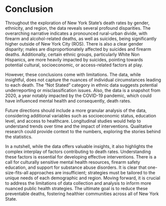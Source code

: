 # Conclusion

Throughout the exploration of New York State's death rates by gender, ethnicity, and region, the data reveals several profound disparities. The overarching narrative indicates a pronounced rural-urban divide, with firearm and alcohol-related deaths, as well as suicides, being significantly higher outside of New York City (ROS). There is also a clear gender disparity; males are disproportionately affected by suicides and firearm deaths. Additionally, certain ethnic groups, particularly White Non Hispanics, are more heavily impacted by suicides, pointing towards potential cultural, socioeconomic, or access-related factors at play.

However, these conclusions come with limitations. The data, while insightful, does not capture the nuances of individual circumstances leading to each death. The "Not Stated" category in ethnic data suggests potential underreporting or misclassification issues. Also, the data is a snapshot from 2020, a year notably impacted by the COVID-19 pandemic, which could have influenced mental health and consequently, death rates.

Future directions should include a more granular analysis of the data, considering additional variables such as socioeconomic status, education level, and access to healthcare. Longitudinal studies would help to understand trends over time and the impact of interventions. Qualitative research could provide context to the numbers, exploring the stories behind the statistics.

In a nutshell, while the data offers valuable insights, it also highlights the complex interplay of factors contributing to death rates. Understanding these factors is essential for developing effective interventions. There is a call for culturally sensitive mental health resources, firearm safety education, and support for substance abuse disorders. It is clear that one-size-fits-all approaches are insufficient; strategies must be tailored to the unique needs of each demographic and region. Moving forward, it is crucial to address the limitations of data collection and analysis to inform more nuanced public health strategies. The ultimate goal is to reduce these preventable deaths, fostering healthier communities across all of New York State.
